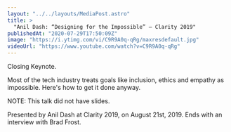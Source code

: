 ```yaml
---
layout: "../../layouts/MediaPost.astro"
title: >
  "Anil Dash: “Designing for the Impossible” — Clarity 2019"
publishedAt: "2020-07-29T17:50:09Z"
image: "https://i.ytimg.com/vi/C9R9A0q-qRg/maxresdefault.jpg"
videoUrl: "https://www.youtube.com/watch?v=C9R9A0q-qRg"
---
```


Closing Keynote.

Most of the tech industry treats goals like inclusion, ethics and empathy as impossible. Here's how to get it done anyway.

NOTE: This talk did not have slides.

Presented by Anil Dash at Clarity 2019, on August 21st, 2019. Ends with an interview with Brad Frost.
